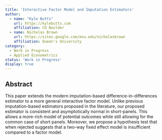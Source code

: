 ```yaml
---
title: 'Interactive Factor Model and Imputation Estimators'
author:
  - name: "Kyle Butts"
    url: https://kylebutts.com
    affiliation: CU Boulder
  - name: Nicholas Brown
    url: https://sites.google.com/msu.edu/nicholasbrown
    affiliation: Queen's University
category: 
  - Work in Progress
  - Applied Econometrics
status: 'Work in Progress'
display: true
---
```


## Abstract

This paper extends the modern imputation-based difference-in-differences estimator to a more general interactive factor model. Unlike previous imputation-based estimators proposed in the literature, our proposed estimator is consistent and asymptotically normal in short-panels. This allows a more-rich model of potential outcomes while still allowing for the common case of short panels. Moreover, we propose a hypothesis test that when rejected suggests that a two-way fixed effect model is insufficient compared to a factor model.

